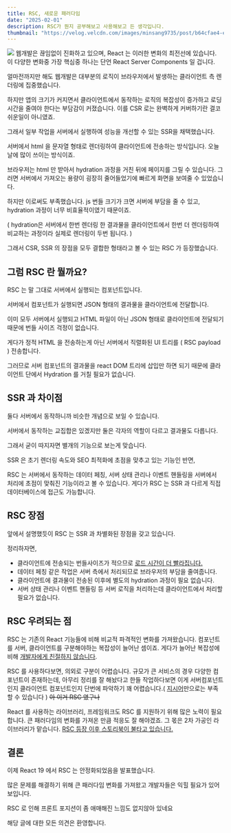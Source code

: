```yaml
---
title: RSC, 새로운 패러다임
date: "2025-02-01"
description: RSC가 뭔지 공부해보고 사용해보고 든 생각입니다.
thumbnail: "https://velog.velcdn.com/images/minsang9735/post/b64cfae4-e066-4957-8b42-b8289a5bb456/image.png"
---
```


![](https://velog.velcdn.com/images/minsang9735/post/b64cfae4-e066-4957-8b42-b8289a5bb456/image.png)
웹개발은 끊임없이 진화하고 있으며, React 는 이러한 변화의 최전선에 있습니다.
이 다양한 변화중 가장 핵심중 하나는 단언 React Server Components 일 겁니다.

얼마전까지만 해도 웹개발은 대부분의 로직이 브라우저에서 발생하는 클라이언트 측 렌더링에 집중했습니다.

하지만 앱의 크기가 커지면서 클라이언트에서 동작하는 로직의 복잡성이 증가하고 로딩시간을 줄여야 한다는 부담감이 커졌습니다. 이를 CSR 로는 완벽하게 커버하기란 결코 쉬운일이 아니였죠.

그래서 일부 작업을 서버에서 실행하여 성능을 개선할 수 있는 SSR을 채택했습니다.

서버에서 html 을 문자열 형태로 렌더링하여 클라이언트에 전송하는 방식입니다. 오늘날에 많이 쓰이는 방식이죠.

브라우저는 html 만 받아서 hydration 과정을 거친 뒤에 페이지를 그릴 수 있습니다. 그러면 서버에서 가져오는 용량이 굉장히 줄어들었기에 빠르게 화면을 보여줄 수 있었습니다.

하지만 이로써도 부족했습니다. js 번들 크기가 크면 서버에 부담을 줄 수 있고, hydration 과정이 너무 비효율적이였기 때문이죠.

( hydration은 서버에서 한번 렌더링 한 결과물을 클라이언트에서 한번 더 렌더링하여 비교하는 과정이라 실제로 렌더링이 두번 됩니다. )

그래서 CSR, SSR 의 장점을 모두 결합한 형태라고 볼 수 있는 RSC 가 등장했습니다.

## 그럼 RSC 란 뭘까요?

RSC 는 말 그대로 서버에서 실행되는 컴포넌트입니다.

서버에서 컴포넌트가 실행되면 JSON 형태의 결과물을 클라이언트에 전달합니다.

이미 모두 서버에서 실행되고 HTML 파일이 아닌 JSON 형태로 클라이언트에 전달되기 때문에 번들 사이즈 걱정이 없습니다.

게다가 정적 HTML 을 전송하는게 아닌 서버에서 직렬화된 UI 트리를 ( RSC payload ) 전송합니다. 

그러므로 서버 컴포넌트의 결과물을 react DOM 트리에 삽입만 하면 되기 때문에 클라이언트 단에서 Hydration 를 거칠 필요가 없습니다.

## SSR 과 차이점

둘다 서버에서 동작하니까 비슷한 개념으로 보일 수 있습니다.

서버에서 동작하는 교집합은 있겠지만 둘은 각자의 역할이 다르고 결과물도 다릅니다.

그래서 굳이 따지자면 별개의 기능으로 보는게 맞습니다.

SSR 은 초기 렌더링 속도와 SEO 최적화에 초점을 맞추고 있는 기능인 반면, 

RSC 는 서버에서 동작하는 데이터 페칭, 서버 상태 관리나 이벤트 핸들링을 서버에서 처리에 초점이 맞춰진 기능이라고 볼 수 있습니다. 게다가 RSC 는 SSR 과 다르게 직접 데이터베이스에 접근도 가능합니다.

## RSC 장점

앞에서 설명했듯이 RSC 는 SSR 과 차별화된 장점을 갖고 있습니다.

정리하자면,

- 클라이언트에 전송되는 번들사이즈가 적으므로 [로드 시간이 더 빨라집니다.](https://velog.io/@devdam/%EB%A6%AC%EC%95%A1%ED%8A%B8%EC%84%9C%EB%B2%84%EC%BB%B4%ED%8F%AC%EB%84%8C%ED%8A%B8#%EC%84%B1%EB%8A%A5-%EB%B9%84%EA%B5%90%ED%95%98%EA%B8%B0)
- 데이터 페칭 같은 작업은 서버 측에서 처리되므로 브라우저의 부담을 줄여줍니다.
- 클라이언트에 결과물이 전송된 이후에 별도의 hydration 과정이 필요 없습니다.
- 서버 상태 관리나 이벤트 핸들링 등 서버 로직을 처리하는데 클라이언트에서 처리할 필요가 없습니다.

## RSC 우려되는 점

RSC 는 기존의 React 기능들에 비해 비교적 파격적인 변화를 가져왔습니다. 컴포넌트를 서버, 클라이언트를 구분해야하는 복잡성이 늘어난 셈이죠. 게다가 늘어난 복잡성에 비해 [개발자에게 친절하지 않습니다](https://www.reddit.com/r/reactjs/comments/1hpvlpg/react_server_components_are_terrible_to_implement/).

RSC 를 사용하다보면, 의외로 구분이 어렵습니다. 규모가 큰 서비스의 경우 다양한 컴포넌트이 존재하는데, 아무리 정리를 잘 해놨다고 한들 작업하다보면 이게 서버컴포넌트인지 클라이언트 컴포넌트인지 단번에 파악하기 꽤 어렵습니다.( [지시어](https://react.dev/reference/rsc/directives)만으로는 부족할 수 있습니다 ) ~~아 이거 RSC 였구나~~

React 를 사용하는 라이브러리, 프레임워크도 RSC 를 지원하기 위해 많은 노력이 필요합니다. 큰 패러다임의 변화를 가져온 만큼 적응도 잘 해야겠죠. 그 몫은 2차 가공인 라이브러리가 맡습니다. [RSC 등장 이후 스토리북이 불타고 있습니다.](https://github.com/storybookjs/storybook/issues?q=is%3Aissue%20state%3Aopen%20label%3Abug%20react)

## 결론

이제 React 19 에서 RSC 는 안정화되었음을 발표했습니다.

많은 문제를 해결하기 위해 큰 패러다임 변화를 가져왔고 개발자들은 익힐 필요가 있어 보입니다.

RSC 로 인해 프론트 포지션이 좀 애매해진 느낌도 없지않아 있네요

해당 글에 대한 모든 의견은 환영합니다.
